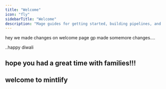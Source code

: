 ```yaml
---
title: "Welcome"
icon: "fly"
sidebarTitle: "Welcome"
description: "Mage guides for getting started, building pipelines, and more."
---
```


hey we made changes on welcome page 
gp made somemore changes....

..happy diwali


## hope you had a great time with families!!!

## welcome to mintlify

